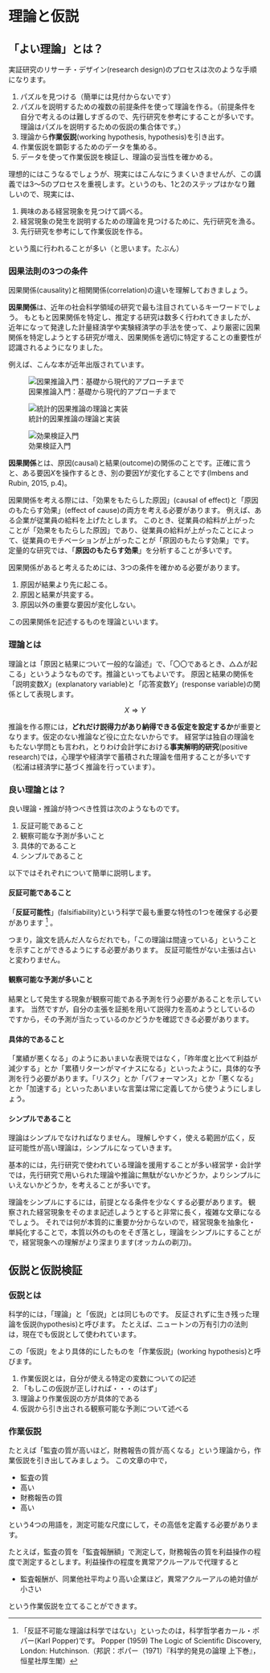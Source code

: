 # 理論と仮説

## 「よい理論」とは？

実証研究のリサーチ・デザイン(research design)のプロセスは次のような手順になります。

1. パズルを見つける（簡単には見付からないです）
1. パズルを説明するための複数の前提条件を使って理論を作る。（前提条件を自分で考えるのは難しすぎるので、先行研究を参考にすることが多いです。理論はパズルを説明するための仮説の集合体です。）
1. 理論から**作業仮説**(working hypothesis, hypothesis)を引き出す。
1. 作業仮説を顕彰するためのデータを集める。
1. データを使って作業仮説を検証し、理論の妥当性を確かめる。

理想的にはこうなるでしょうが、現実にはこんなにうまくいきませんが、この講義では3〜5のプロセスを重視します。というのも、1と2のステップはかなり難しいので、現実には、

1. 興味のある経営現象を見つけて調べる。
2. 経営現象の発生を説明するための理論を見つけるために、先行研究を漁る。
3. 先行研究を参考にして作業仮説を作る。

という風に行われることが多い（と思います。たぶん）

### 因果法則の3つの条件

因果関係(causality)と相関関係(correlation)の違いを理解しておきましょう。

**因果関係**は、近年の社会科学領域の研究で最も注目されているキーワードでしょう。
もともと因果関係を特定し、推定する研究は数多く行われてきましたが、近年になって発達した計量経済学や実験経済学の手法を使って、より厳密に因果関係を特定しようとする研究が増え、因果関係を適切に特定することの重要性が認識されるようになりました。

例えば、こんな本が近年出版されています。

:::{layout-ncol=3}
![因果推論入門：基礎から現代的アプローチまで](img/inga01.jpg)

![統計的因果推論の理論と実装](img/inga02.jpg)

![効果検証入門](img/inga03.jpg)
:::

**因果関係**とは、原因(causal)と結果(outcome)の関係のことです。正確に言うと、ある要因$X$を操作するとき、別の要因$Y$が変化することです(Imbens and Rubin, 2015, p.4)。

因果関係を考える際には、「効果をもたらした原因」(causal of effect)と「原因のもたらす効果」(effect of cause)の両方を考える必要があります。
例えば、ある企業が従業員の給料を上げたとします。
このとき、従業員の給料が上がったことが「効果をもたらした原因」であり、従業員の給料が上がったことによって、従業員のモチベーションが上がったことが「原因のもたらす効果」です。
定量的な研究では、「**原因のもたらす効果**」を分析することが多いです。

因果関係があると考えるためには、3つの条件を確かめる必要があります。

1. 原因が結果より先に起こる。
2. 原因と結果が共変する。
3. 原因以外の重要な要因が変化しない。

この因果関係を記述するものを理論といいます。

### 理論とは

理論とは「原因と結果について一般的な論述」で、「〇〇であるとき、△△が起こる」というようなものです。推論といってもよいです。
原因と結果の関係を「説明変数$X$」(explanatory variable)と「応答変数$Y$」(response variable)の関係として表現します。

$$
X \Longrightarrow Y
$$

推論を作る際には，**どれだけ説得力があり納得できる仮定を設定するか**が重要となります。仮定のない推論など役に立たないからです。
経営学は独自の理論をもたない学問とも言われ，とりわけ会計学における**事実解明的研究**(positive research)では，心理学や経済学で蓄積された理論を借用することが多いです（松浦は経済学に基づく推論を行っています）。


### 良い理論とは？

良い理論・推論が持つべき性質は次のようなものです。

1. 反証可能であること
2. 観察可能な予測が多いこと
3. 具体的であること
4. シンプルであること

以下ではそれぞれについて簡単に説明します。


#### 反証可能であること {.unnumbered}

「**反証可能性**」(falsifiability)という科学で最も重要な特性の1つを確保する必要があります [^1] 。

[^1]: 「反証不可能な理論は科学ではない」といったのは，科学哲学者カール・ポパー(Karl Popper)です。
    Popper (1959) The Logic of Scientific Discovery, London: Hutchinson.（邦訳：ポパー（1971）『科学的発見の論理 上下巻』，恒星社厚生閣）

つまり，論文を読んだ人ならだれでも，「この理論は間違っている」ということを示すことができるようにする必要があります。
反証可能性がない主張は占いと変わりません。

#### 観察可能な予測が多いこと {.unnumbered}

結果として発生する現象が観察可能である予測を行う必要があることを示しています。
当然ですが，自分の主張を証拠を用いて説得力を高めようとしているのですから，その予測が当たっているのかどうかを確認できる必要があります。

#### 具体的であること {.unnumbered}

「業績が悪くなる」のようにあいまいな表現ではなく，「昨年度と比べて利益が減少する」とか「累積リターンがマイナスになる」といったように，具体的な予測を行う必要があります。「リスク」とか「パフォーマンス」とか「悪くなる」とか「加速する」といったあいまいな言葉は常に定義してから使うようにしましょう。

#### シンプルであること {.unnumbered}

理論はシンプルでなければなりません。
理解しやすく，使える範囲が広く，反証可能性が高い理論は，シンプルになっていきます。

基本的には，先行研究で使われている理論を援用することが多い経営学・会計学では，先行研究で用いられた理論や推論に無駄がないかどうか，よりシンプルにいえないかどうか，を考えることが多いです。

理論をシンプルにするには，前提となる条件を少なくする必要があります。
観察された経営現象をそのまま記述しようとすると非常に長く，複雑な文章になるでしょう。
それでは何が本質的に重要か分からないので，経営現象を抽象化・単純化することで，本質以外のものをそぎ落とし，理論をシンプルにすることがで，経営現象への理解がより深まります(オッカムの剃刀)。

## 仮説と仮説検証

### 仮説とは

科学的には，「理論」と「仮説」とは同じものです。
反証されずに生き残った理論を仮説(hypothesis)と呼びます。
たとえば、ニュートンの万有引力の法則は，現在でも仮説として使われています。

この「仮説」をより具体的にしたものを「作業仮説」(working hypothesis)と呼びます。

1. 作業仮説とは，自分が使える特定の変数についての記述
2. 「もしこの仮説が正しければ・・・のはず」
3. 理論より作業仮説の方が具体的である
4. 仮説から引き出される観察可能な予測について述べる

### 作業仮説

たとえば「監査の質が高いほど，財務報告の質が高くなる」という理論から，作業仮説を引き出してみましょう。
この文章の中で，

- 監査の質
- 高い
- 財務報告の質
- 高い

という4つの用語を，測定可能な尺度にして，その高低を定義する必要があります。

たとえば，監査の質を「監査報酬額」で測定して，財務報告の質を利益操作の程度で測定するとします。利益操作の程度を異常アクルーアルで代理すると

- 監査報酬が、同業他社平均より高い企業ほど，異常アクルーアルの絶対値が小さい

という作業仮説を立てることができます。

